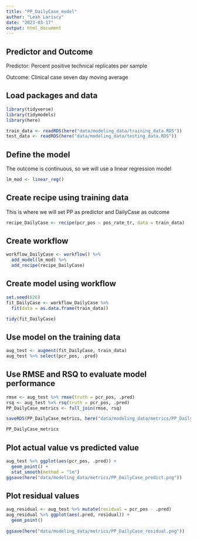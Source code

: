 ```yaml
---
title: "PP_DailyCase_model"
author: "Leah Lariscy"
date: "2023-03-17"
output: html_document
---
```


## Predictor and Outcome

Predictor: Percent positive technical replicates per sample

Outcome: Clinical case seven day moving average

## Load packages and data

```r
library(tidyverse)
library(tidymodels)
library(here)
```

```r
train_data <- readRDS(here("data/modeling_data/training_data.RDS"))
test_data <- readRDS(here("data/modeling_data/testing_data.RDS"))
```

## Define the model

The outcome is continuous, so we will use a linear regression model

```r
lm_mod <- linear_reg()
```

## Create recipe using training data

This is where we will set PP as predictor and DailyCase as outcome

```r
recipe_DailyCase <- recipe(pcr_pos ~ pos_rate_tr, data = train_data)
```

## Create workflow

```r
workflow_DailyCase <- workflow() %>% 
  add_model(lm_mod) %>% 
  add_recipe(recipe_DailyCase)
```

## Create model using workflow

```r
set.seed(626)
fit_DailyCase <- workflow_DailyCase %>% 
  fit(data = as.data.frame(train_data))

tidy(fit_DailyCase)
```

## Use model on the training data

```r
aug_test <- augment(fit_DailyCase, train_data)
aug_test %>% select(pcr_pos, .pred)
```

## Use RMSE and RSQ to evaluate model performance

```r
rmse <- aug_test %>% rmse(truth = pcr_pos, .pred)
rsq <- aug_test %>% rsq(truth = pcr_pos, .pred)
PP_DailyCase_metrics <- full_join(rmse, rsq)

saveRDS(PP_DailyCase_metrics, here("data/modeling_data/metrics/PP_DailyCase_performance.RDS"))

PP_DailyCase_metrics

```

## Plot actual value vs predicted value

```r
aug_test %>% ggplot(aes(pcr_pos, .pred)) +
  geom_point() +
  stat_smooth(method = "lm")
ggsave(here("data/modeling_data/metrics/PP_DailyCase_predict.png"))
```

## Plot residual values

```r
aug_residual <- aug_test %>% mutate(residual = pcr_pos - .pred)
aug_residual %>% ggplot(aes(.pred, residual)) +
  geom_point() 
  
ggsave(here("data/modeling_data/metrics/PP_DailyCase_residual.png"))
```
